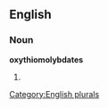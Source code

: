 ==English==

===Noun===
'''oxythiomolybdates'''

# {{plural of|[[oxythiomolybdate]]}}

[[Category:English plurals]]